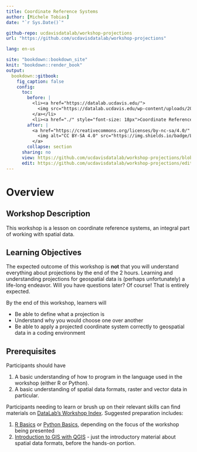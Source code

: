 ```yaml
---
title: Coordinate Reference Systems
author: [Michele Tobias]
date: "`r Sys.Date()`"

github-repo: ucdavisdatalab/workshop-projections
url: "https://github.com/ucdavisdatalab/workshop-projections"

lang: en-us

site: "bookdown::bookdown_site"
knit: "bookdown::render_book"
output:
  bookdown::gitbook:
    fig_caption: false
    config:
      toc:
        before: |
          <li><a href="https://datalab.ucdavis.edu/">
            <img src="https://datalab.ucdavis.edu/wp-content/uploads/2019/07/datalab-logo-full-color-rgb-1.png" style="height: 100%; width: 100%; object-fit: contain" />
          </a></li>
          <li><a href="./" style="font-size: 18px">Coordinate Reference Systems</a></li>
        after: |
          <a href="https://creativecommons.org/licenses/by-nc-sa/4.0/" target="_blank">
            <img alt="CC BY-SA 4.0" src="https://img.shields.io/badge/License-CC%20BY--NC--SA%204.0-lightgrey.svg" style="float: right; padding-right: 10px;" />
          </a>
        collapse: section
      sharing: no
      view: https://github.com/ucdavisdatalab/workshop-projections/blob/master/%s
      edit: https://github.com/ucdavisdatalab/workshop-projections/edit/master/%s
---
```


# Overview {-}

## Workshop Description

This workshop is a lesson on coordinate reference systems, an integral part of working with spatial data.


## Learning Objectives

The expected outcome of this workshop is **not** that you will understand everything about projections by the end of the 2 hours.  Learning and understanding projections for geospatial data is (perhaps unfortunately) a life-long endeavor.  Will you have questions later?  Of course!  That is entirely expected.

By the end of this workshop, learners will 

* Be able to define what a projection is 
* Understand why you would choose one over another
* Be able to apply a projected coordinate system correctly to geospatial data in a coding environment  


## Prerequisites

Participants should have 

1. A basic understanding of how to program in the language used in the workshop (either R or Python). 
2. A basic understanding of spatial data formats, raster and vector data in particular.

Participants needing to learn or brush up on their relevant skills can find materials on [DataLab's Workshop Index](https://ucdavisdatalab.github.io/workshop_index/). Suggested preparation includes:

1. [R Basics](https://ucdavisdatalab.github.io/workshop_r_basics/) or [Python Basics](https://ucdavisdatalab.github.io/workshop_python_basics), depending on the focus of the workshop being presented
2. [Introduction to GIS with QGIS](https://ucdavisdatalab.github.io/Intro-to-Desktop-GIS-with-QGIS/) - just the introductory material about spatial data formats, before the hands-on portion.
